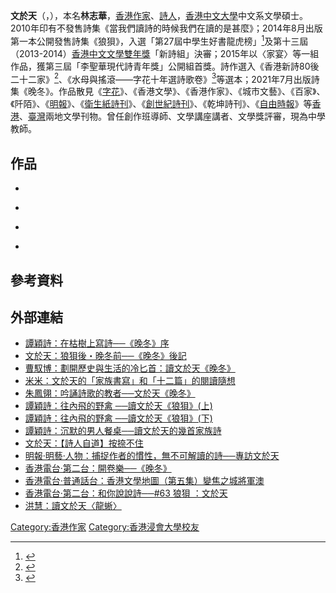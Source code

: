 {{Infobox writer
| name        = 文於天
| birth_date  = {{birth year|1986}}
| birth_place = 
| nationality = {{HKG}}
| education   = [[香港中文大學|香港中文大學]]中文系文學碩士<Br/>[[香港浸會大學|香港浸會大學]]中文系文學士<Br/>[[香港教育大學|香港教育大學]]學位教師教育文憑（中學中文教育）
| alma_mater  = [[香港中文大學|香港中文大學]]<Br/>[[香港浸會大學|香港浸會大學]]<Br/>[[香港教育大學|香港教育大學]]<Br/>[[景嶺書院|景嶺書院]]
| genre       = [[現代詩|現代詩]]、[[散文|散文]]
| awards      = 李聖華現代詩青年獎公開組首獎等
| period      = 2004年至今
| movement    = 
| notableworks= 〈十二篇〉
〈想像的家族〉
〈龍蜥〉
| website     = [https://www.facebook.com/y.t.lam.wesley/ 文於天專頁] / @long.bui.myt
}}
'''文於天'''（{{lang|en|'''Wesley Lam'''}}，{{bd|1986年8月28日|||CatIdx=H漢}}），本名'''林志華'''，[[香港|香港]][[作家|作家]]、[[詩人|詩人]]，[[香港中文大學|香港中文大學]]中文系文學碩士。2010年印有不發售詩集《當我們讀詩的時候我們在讀的是甚麼》；2014年8月出版第一本公開發售詩集《狼狽》，入選「第27屆中學生好書龍虎榜」<ref>{{Cite web |url=http://www.bckss.edu.hk/CustomPage/52/list-60books.pdf |title=第27屆中學生好書龍虎榜屆中學生好書龍虎榜60本候選書目 |author= |date=2014 |publisher=香港教育專業人員協會 |language=中文 |accessdate=2022-01-26 |quote= |archive-date=2018-03-29 |archive-url=https://web.archive.org/web/20180329060757/http://www.bckss.edu.hk/CustomPage/52/list-60books.pdf }}</ref>及第十三屆（2013-2014）[[香港中文文學雙年獎|香港中文文學雙年獎]]「新詩組」決審；2015年以〈家宴〉等一組作品，獲第三屆「李聖華現代詩青年獎」公開組首獎。詩作選入《香港新詩80後二十二家》<ref>{{Cite book | author = 陳子謙等 | editor = 吳耀宗 | title = 香港新詩80後二十二家 | location = 香港 | publisher = 石磬 | date = 2017-08-24 | pages =  | ISBN = 9789881425300 | accessdate = 2022-01-26 | url = https://www.eslite.com/product/1001287682643491 | language = 中文 | quote =  | archive-date = 2022-01-26 | archive-url = https://web.archive.org/web/20220126111843/https://www.eslite.com/product/1001287682643491 }}</ref>、《水母與搖滾——字花十年選詩歌卷》<ref>{{Cite book | author = 盧勁馳等 | editor = 盧勁馳、羅樂敏、關天林、曾淦賢 | title = 水母與搖滾——字花十年選詩歌卷 | location = 香港 | publisher = 水煮魚文化製作有限公司 | date = 2017-04 | pages = 437頁 | ISBN = 978-988-13752-5-4 | accessdate = 2022-01-26 | url = https://www.eslite.com/product/1001287682643491 | language = 中文 | quote =  | archive-date = 2022-01-26 | archive-url = https://web.archive.org/web/20220126111843/https://www.eslite.com/product/1001287682643491 }}</ref>等選本；2021年7月出版詩集《晚冬》。作品散見《[[字花_(雜誌)|字花]]》、《香港文學》、《香港作家》、《城市文藝》、《百家》、《阡陌》、《[[明報|明報]]》、《[[衛生紙詩刊|衛生紙詩刊]]》、《[[創世紀詩社|創世紀詩刊]]》、《乾坤詩刊》、《[[自由時報|自由時報]]》等[[香港|香港]]、[[臺灣|臺灣]]兩地文學刊物。曾任創作班導師、文學講座講者、文學獎評審，現為中學教師。

==作品==

*{{cite book
  | author = 文於天
  | authorlink = 
  | coauthors = 
  | title = 詩集《晚冬》
  | publisher = 電光石火工作室
  | series = 
  | year = 2021年7月初版
  | isbn = 9789887521112}}

*{{cite book
  | author = 文於天、紀幾何
  | authorlink = 
  | coauthors = 
  | title = 〈晚冬〉單曲 Fin d'hiver (Single)
  | publisher = 433 Records
  | series = 
  | year = 2021年9月25日
  | isbn = }}

*{{cite book
  | author = 文於天
  | authorlink = 
  | coauthors = 
  | title = 詩集《狼狽》
  | publisher = 麥穗出版
  | series = 
  | year = 2014年8月初版
  | isbn = 9789881284174}}

*{{cite book
  | author = 文於天
  | authorlink = 
  | coauthors = 
  | title = 詩集《當我們讀詩的時候我們在讀的是甚麼》
  | publisher = 不發售詩集
  | series = 
  | year = 2010年
  | isbn =
}}

==參考資料==
{{reflist|2}}

==外部連結==
*[https://zihua.org.hk/magazine/issue-42/article/late-winter-preface/ 譚穎詩：在枯樹上寫詩──《晚冬》序] {{Wayback|url=https://zihua.org.hk/magazine/issue-42/article/late-winter-preface/ |date=20210717035236 }}
*[http://p-articles.com/works/2392.html/ 文於天：狼狽後・晚冬前──《晚冬》後記] {{Wayback|url=http://p-articles.com/works/2392.html/ |date=20210828031834 }}
*[https://zihua.org.hk/magazine/issue-44/article/review-late-winter/ 曹馭博：劃開歷史與生活的冷匕首：讀文於天《晚冬》] {{Wayback|url=https://zihua.org.hk/magazine/issue-44/article/review-late-winter/ |date=20210911103341 }}
*[https://www.literaturehk.com/new-blog-52/2021/9/26?fbclid=IwAR2kqJneNrXfMZbc_m_EuWEkaOoOhdsRkCtB5NJg38oayB7CwCIyBhgbDlc 米米：文於天的「家族書寫」和「十二篇」的閱讀隨想] {{Wayback|url=https://www.literaturehk.com/new-blog-52/2021/9/26?fbclid=IwAR2kqJneNrXfMZbc_m_EuWEkaOoOhdsRkCtB5NJg38oayB7CwCIyBhgbDlc |date=20210927072710 }}
*[https://www.thestandnews.com/culture/%E9%96%8B%E5%8D%B7%E6%A8%82%E5%90%9F%E8%AA%A6%E8%A9%A9%E6%AD%8C%E7%9A%84%E6%95%99%E8%80%85-%E6%96%87%E6%96%BC%E5%A4%A9%E6%99%9A%E5%86%AC 朱鳳翎：吟誦詩歌的教者──文於天《晚冬》] {{Wayback|url=https://www.thestandnews.com/culture/%E9%96%8B%E5%8D%B7%E6%A8%82%E5%90%9F%E8%AA%A6%E8%A9%A9%E6%AD%8C%E7%9A%84%E6%95%99%E8%80%85-%E6%96%87%E6%96%BC%E5%A4%A9%E6%99%9A%E5%86%AC |date=20211102132518 }}
*[https://web.archive.org/web/20160304214202/http://www.kritik.hk/reviews/2015/08/27/%E5%BE%80%E5%85%A7%E9%A3%9B%E7%9A%84%E9%87%8E%E7%A6%BD-%E2%94%80%E2%94%80%E8%AE%80%E6%96%87%E6%96%BC%E5%A4%A9%E3%80%8A%E7%8B%BC%E7%8B%BD%E3%80%8B%E4%B8%8A/ 譚穎詩：往內飛的野禽 ──讀文於天《狼狽》(上)]
*[https://web.archive.org/web/20160304215807/http://www.kritik.hk/reviews/2015/08/28/%E5%BE%80%E5%85%A7%E9%A3%9B%E7%9A%84%E9%87%8E%E7%A6%BD-%E2%94%80%E2%94%80%E8%AE%80%E6%96%87%E6%96%BC%E5%A4%A9%E3%80%8A%E7%8B%BC%E7%8B%BD%E3%80%8B%EF%BC%88%E4%B8%8B%EF%BC%89/ 譚穎詩：往內飛的野禽 ──讀文於天《狼狽》(下)]
*[http://paratext.hk/?p=311/ 譚穎詩：沉默的男人餐桌──讀文於天的幾首家族詩] {{Wayback|url=http://paratext.hk/?p=311%2F |date=20171013225351 }}
*[https://zihua.org.hk/magazine/issue-26/article/when-you-have-to-write/ 文於天：【詩人自道】按捺不住] {{Wayback|url=https://zihua.org.hk/magazine/issue-26/article/when-you-have-to-write/ |date=20210828031839 }}
*[http://news.chilin.hk/hk/?job=body&sec=eJzbcGxpFAAGugJ2&page=9&path=Q29udGVudF9OZXdzLmNmbT9DaGFubmVsPWphJlBhdGg9MjM1NTYxODkzNDI3L3ZzZDEuY2Zt&pic=big&date=20150718/ 明報‧明藝‧人物：捕捉作者的慣性，無不可解讀的詩──專訪文於天] {{Wayback|url=http://news.chilin.hk/hk/?job=body&sec=eJzbcGxpFAAGugJ2&page=9&path=Q29udGVudF9OZXdzLmNmbT9DaGFubmVsPWphJlBhdGg9MjM1NTYxODkzNDI3L3ZzZDEuY2Zt&pic=big&date=20150718%2F |date=20160608011425 }}
*[http://podcast.rthk.hk/podcast/item.php?pid=541&eid=190307&lang=zh-CN 香港電台‧第二台：開卷樂──《晚冬》 ] {{Wayback|url=http://podcast.rthk.hk/podcast/item.php?pid=541&eid=190307&lang=zh-CN |date=20211104092538 }}
*[https://www.rthk.hk/radio/pth/programme/p1300_hong_kong_literary_atlas 香港電台‧普通話台：香港文學地圖（第五集）變焦之城將軍澳 ] {{Wayback|url=https://www.rthk.hk/radio/pth/programme/p1300_hong_kong_literary_atlas |date=20220208030803 }}
*[http://programme.rthk.org.hk/channel/radio/programme.php?name=radio2/poem_with_you&d=2015-01-25&p=6045&e=293485&m=episode/ 香港電台‧第二台：和你說說詩──#63 狼狽 ：文於天 ] {{Wayback|url=http://programme.rthk.org.hk/channel/radio/programme.php?name=radio2%2Fpoem_with_you&d=2015-01-25&p=6045&e=293485&m=episode%2F |date=20160304193522 }}
*[https://web.archive.org/web/20160304222632/http://www.kritik.hk/content/2015/09/23/%E8%AE%80%E6%96%87%E6%96%BC%E5%A4%A9%EF%BC%9A%E3%80%88%E9%BE%8D%E8%9C%A5%E3%80%89/ 洪慧：讀文於天〈龍蜥〉]

[[Category:香港作家|Category:香港作家]]
[[Category:香港浸會大學校友|Category:香港浸會大學校友]]